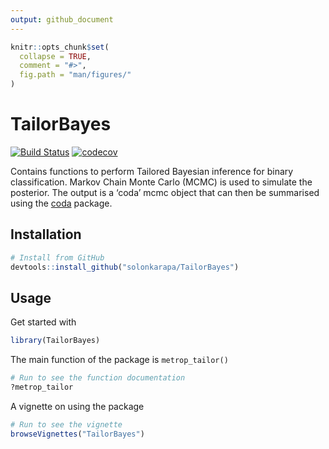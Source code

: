 ```yaml
---
output: github_document
---
```


<!-- README.md is generated from README.Rmd. Please edit that file -->

```r
knitr::opts_chunk$set(
  collapse = TRUE,
  comment = "#>",
  fig.path = "man/figures/"
)
```


# TailorBayes

<!-- badges: start -->
[![Build Status](https://travis-ci.org/solonkarapa/TailorBayes.svg?branch=master)](https://travis-ci.org/solonkarapa/TailorBayes)
[![codecov](https://codecov.io/gh/solonkarapa/TailorBayes/branch/master/graph/badge.svg)](https://codecov.io/gh/solonkarapa/TailorBayes)

Contains functions to perform Tailored Bayesian inference for binary classification.   Markov Chain Monte Carlo (MCMC) is used to simulate the posterior. The output is a 'coda' mcmc object that can then be summarised using the [coda](https://cran.r-project.org/web/packages/coda/index.html) package. 

## Installation

```r
# Install from GitHub
devtools::install_github("solonkarapa/TailorBayes")
```

## Usage

Get started with

```r
library(TailorBayes)
```

The main function of the package is `metrop_tailor()`

```r
# Run to see the function documentation
?metrop_tailor
```

A vignette on using the package 

```r
# Run to see the vignette
browseVignettes("TailorBayes")
```



